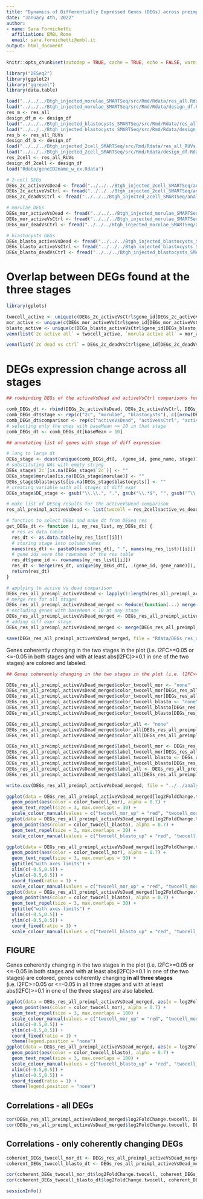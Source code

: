 ```yaml
---
title: "Dynamics of Differentially Expressed Genes (DEGs) across preimplantation stages"
date: "January 4th, 2022"
author: 
- name: Sara Formichetti
  affiliation: EMBL Rome
  email: sara.formichetti@embl.it
output: html_document
---
```


```r

knitr::opts_chunk$set(autodep = TRUE, cache = TRUE, echo = FALSE, warning = FALSE, message = FALSE, self.contained = TRUE)

```

```r

library("DESeq2")
library(ggplot2)
library("ggrepel")
library(data.table)

```

```r

load("../../../Btgh_injected_morulae_SMARTSeq/src/Rmd/Rdata/res_all.Rdata")
load("../../../Btgh_injected_morulae_SMARTSeq/src/Rmd/Rdata/design_df.Rdata")
res_m <- res_all
design_df_m <- design_df
load("../../../Btgh_injected_blastocysts_SMARTSeq/src/Rmd/Rdata/res_all_RUVs.Rdata")
load("../../../Btgh_injected_blastocysts_SMARTSeq/src/Rmd/Rdata/design_df.Rdata")
res_b <- res_all_RUVs
design_df_b <- design_df
load("../../../Btgh_injected_2cell_SMARTSeq/src/Rmd/Rdata/res_all_RUVs.Rdata")
load("../../../Btgh_injected_2cell_SMARTSeq/src/Rmd/Rdata/design_df.Rdata")
res_2cell <- res_all_RUVs
design_df_2cell <- design_df
load("Rdata/geneID2name_w_ex.Rdata")

```


```r

# 2-cell DEGs
DEGs_2c_activeVsDead <- fread("../../../Btgh_injected_2cell_SMARTSeq/analysis/DESeq/RUVs/all/active_Btgh_vs_dead_Btgh_DEG_by_pvalue.csv")
DEGs_2c_activeVsCtrl <- fread("../../../Btgh_injected_2cell_SMARTSeq/analysis/DESeq/RUVs/all/active_Btgh_vs_non_injected_DEG_by_pvalue.csv")
DEGs_2c_deadVsCtrl <- fread("../../../Btgh_injected_2cell_SMARTSeq/analysis/DESeq/RUVs/all/dead_Btgh_vs_non_injected_DEG_by_pvalue.csv")

# morulae DEGs
DEGs_mor_activeVsDead <- fread("../../../Btgh_injected_morulae_SMARTSeq/analysis/DESeq/active_Btgh_vs_dead_Btgh_DEG_by_pvalue.csv")
DEGs_mor_activeVsCtrl <- fread("../../../Btgh_injected_morulae_SMARTSeq/analysis/DESeq/active_Btgh_vs_non_injected_DEG_by_pvalue.csv")
DEGs_mor_deadVsCtrl <- fread("../../../Btgh_injected_morulae_SMARTSeq/analysis/DESeq/dead_Btgh_vs_non_injected_DEG_by_pvalue.csv")

# blastocysts DEGs
DEGs_blasto_activeVsDead <- fread("../../../Btgh_injected_blastocysts_SMARTSeq/analysis/DESeq/RUVs/active_Btgh_vs_dead_Btgh_DEG_by_pvalue.csv")
DEGs_blasto_activeVsCtrl <- fread("../../../Btgh_injected_blastocysts_SMARTSeq/analysis/DESeq/RUVs/active_Btgh_vs_non_injected_DEG_by_pvalue.csv")
DEGs_blasto_deadVsCtrl <- fread("../../../Btgh_injected_blastocysts_SMARTSeq/analysis/DESeq/RUVs/dead_Btgh_vs_non_injected_DEG_by_pvalue.csv")

```

# Overlap between DEGs found at the three stages

```r

library(gplots)

twocell_active <- unique(c(DEGs_2c_activeVsCtrl$gene_id[DEGs_2c_activeVsCtrl$baseMean > 10], DEGs_2c_activeVsDead$gene_id[DEGs_2c_activeVsDead$baseMean > 10]))
mor_active <- unique(c(DEGs_mor_activeVsCtrl$gene_id[DEGs_mor_activeVsCtrl$baseMean > 10], DEGs_mor_activeVsDead$gene_id[DEGs_mor_activeVsDead$baseMean > 10]))
blasto_active <- unique(c(DEGs_blasto_activeVsCtrl$gene_id[DEGs_blasto_activeVsCtrl$baseMean > 10], DEGs_blasto_activeVsDead$gene_id[DEGs_blasto_activeVsDead$baseMean > 10]))
venn(list(`2c active all` = twocell_active, `morula active all` = mor_active, `blasto active all` = blasto_active), show.plot=TRUE)

venn(list(`2c dead vs ctrl` = DEGs_2c_deadVsCtrl$gene_id[DEGs_2c_deadVsCtrl$baseMean > 10], `morula dead vs ctrl` = DEGs_mor_deadVsCtrl$gene_id[DEGs_mor_deadVsCtrl$baseMean > 10], `blasto dead vs ctrl` = DEGs_blasto_deadVsCtrl$gene_id[DEGs_blasto_deadVsCtrl$baseMean > 10]), show.plot=TRUE)

```

# DEGs expression change across all stages

```r

## rowbinding DEGs of the activeVsDead and activeVsCtrl comparisons for the three stages

comb_DEGs_dt <- rbind(DEGs_2c_activeVsDead, DEGs_2c_activeVsCtrl, DEGs_mor_activeVsDead, DEGs_mor_activeVsCtrl, DEGs_blasto_activeVsDead, DEGs_blasto_activeVsCtrl)
comb_DEGs_dt$stage <- rep(c("2c", "morulae", "blastocysts"), c((nrow(DEGs_2c_activeVsDead)+nrow(DEGs_2c_activeVsCtrl)), (nrow(DEGs_mor_activeVsDead)+nrow(DEGs_mor_activeVsCtrl)), (nrow(DEGs_blasto_activeVsDead)+nrow(DEGs_blasto_activeVsCtrl))))
comb_DEGs_dt$comparison <- rep(c("activeVsDead", "activeVsCtrl", "activeVsDead", "activeVsCtrl", "activeVsDead", "activeVsCtrl"), c(nrow(DEGs_2c_activeVsDead), nrow(DEGs_2c_activeVsCtrl), nrow(DEGs_mor_activeVsDead), nrow(DEGs_mor_activeVsCtrl), nrow(DEGs_blasto_activeVsDead), nrow(DEGs_blasto_activeVsCtrl)))
# selecting only the ones with baseMean >= 10 in that stage
comb_DEGs_dt <- comb_DEGs_dt[baseMean > 10]

## annotating list of genes with stage of diff expression 

# long to large dt
DEGs_stage <- dcast(unique(comb_DEGs_dt[, .(gene_id, gene_name, stage)]), gene_id + gene_name ~ stage, value.var = "stage")
# substituting NAs with empty string
DEGs_stage$`2c`[is.na(DEGs_stage$`2c`)] <- ""
DEGs_stage$morulae[is.na(DEGs_stage$morulae)] <- ""
DEGs_stage$blastocysts[is.na(DEGs_stage$blastocysts)] <- ""
# creating variable with all stages of diff expr
DEGs_stage$DE_stage <- gsub("\\.\\.", ".", gsub("\\.*$", "", gsub("^\\.*", "", paste(DEGs_stage$`2c`, DEGs_stage$morulae, DEGs_stage$blastocysts, sep = "."))))

```

```r

# make list of DESeq results for the activeVsDead comparison
res_all_preimpl_activeVsDead <- list(twocell = res_2cell$active_vs_dead, morulae = res_m$active_vs_dead, blasto = res_b$active_vs_dead)

# function to select DEGs and make dt from DESeq res
get_DEGs_dt <- function (i, my_res_list, my_DEGs_dt) {
  # res as data.table
  res_dt <- as.data.table(my_res_list[[i]])
  # storing stage into column names
  names(res_dt) <- paste0(names(res_dt), ".", names(my_res_list)[[i]])
  # gene ids were the rownames of the res table
  res_dt$gene_id <- rownames(my_res_list[[i]])
  res_dt <- merge(res_dt, unique(my_DEGs_dt[, .(gene_id, gene_name)]), by = "gene_id", all = FALSE)
  return(res_dt)
}

# applying to active vs dead comparison
DEGs_res_all_preimpl_activeVsDead <- lapply(1:length(res_all_preimpl_activeVsDead), get_DEGs_dt, my_DEGs_dt = comb_DEGs_dt, my_res_list = res_all_preimpl_activeVsDead)
# merge res for all stages
DEGs_res_all_preimpl_activeVsDead_merged <- Reduce(function(...) merge(..., by = c("gene_id", "gene_name")), DEGs_res_all_preimpl_activeVsDead)
# excluding genes with baseMean < 10 at any stage
DEGs_res_all_preimpl_activeVsDead_merged <- DEGs_res_all_preimpl_activeVsDead_merged[baseMean.blasto >= 10 & baseMean.morulae >= 10 & baseMean.twocell >= 10]
# adding diff expr stage
DEGs_res_all_preimpl_activeVsDead_merged <- merge(DEGs_res_all_preimpl_activeVsDead_merged, DEGs_stage[, .(gene_id, DE_stage)], by = "gene_id")

save(DEGs_res_all_preimpl_activeVsDead_merged, file = "Rdata/DEGs_res_all_preimpl_activeVsDead_merged.Rdata") # needed for PCA with all preimpl stages using DEGs (FIGURE) in another Rmd

```

Genes coherently changing in the two stages in the plot (i.e. l2FC>=0.05 or <=-0.05 in both stages and with at least abs(l2FC)>=0.1 in one of the two stages) are colored and labeled.

```r

## Genes coherently changing in the two stages in the plot (i.e. l2FC>=0.05 or <=-0.05 in both stages and with at least abs(l2FC)>=0.1 in one of the two stages) are colored, genes coherently changing in all three stages (i.e. l2FC>=0.05 or <=-0.05 in all three stages and with at least abs(l2FC)>=0.1 in one of the three stages) are also labeled

DEGs_res_all_preimpl_activeVsDead_merged$color_twocell_mor <- "none"
DEGs_res_all_preimpl_activeVsDead_merged$color_twocell_mor[DEGs_res_all_preimpl_activeVsDead_merged$log2FoldChange.twocell >= 0.05 & DEGs_res_all_preimpl_activeVsDead_merged$log2FoldChange.morulae >= 0.05 & (DEGs_res_all_preimpl_activeVsDead_merged$log2FoldChange.twocell >= 0.1 | DEGs_res_all_preimpl_activeVsDead_merged$log2FoldChange.morulae >= 0.1)] <- "twocell_mor_up"
DEGs_res_all_preimpl_activeVsDead_merged$color_twocell_mor[DEGs_res_all_preimpl_activeVsDead_merged$log2FoldChange.twocell <= -0.05 & DEGs_res_all_preimpl_activeVsDead_merged$log2FoldChange.morulae <= -0.05 & (DEGs_res_all_preimpl_activeVsDead_merged$log2FoldChange.twocell <= -0.1 | DEGs_res_all_preimpl_activeVsDead_merged$log2FoldChange.morulae <= -0.1)] <- "twocell_mor_down"
DEGs_res_all_preimpl_activeVsDead_merged$color_twocell_blasto <- "none"
DEGs_res_all_preimpl_activeVsDead_merged$color_twocell_blasto[DEGs_res_all_preimpl_activeVsDead_merged$log2FoldChange.twocell >= 0.05 & DEGs_res_all_preimpl_activeVsDead_merged$log2FoldChange.blasto >= 0.05 & (DEGs_res_all_preimpl_activeVsDead_merged$log2FoldChange.twocell >= 0.1 | DEGs_res_all_preimpl_activeVsDead_merged$log2FoldChange.blasto >= 0.1)] <- "twocell_blasto_up"
DEGs_res_all_preimpl_activeVsDead_merged$color_twocell_blasto[DEGs_res_all_preimpl_activeVsDead_merged$log2FoldChange.twocell <= -0.05 & DEGs_res_all_preimpl_activeVsDead_merged$log2FoldChange.blasto <= -0.05 & (DEGs_res_all_preimpl_activeVsDead_merged$log2FoldChange.twocell <= -0.1 | DEGs_res_all_preimpl_activeVsDead_merged$log2FoldChange.blasto <= -0.1)] <- "twocell_blasto_down"

DEGs_res_all_preimpl_activeVsDead_merged$color_all <- "none"
DEGs_res_all_preimpl_activeVsDead_merged$color_all[DEGs_res_all_preimpl_activeVsDead_merged$log2FoldChange.twocell <= -0.05 & DEGs_res_all_preimpl_activeVsDead_merged$log2FoldChange.morulae <= -0.05 & DEGs_res_all_preimpl_activeVsDead_merged$log2FoldChange.blasto <= -0.05 & (DEGs_res_all_preimpl_activeVsDead_merged$log2FoldChange.mor <= -0.1 | DEGs_res_all_preimpl_activeVsDead_merged$log2FoldChange.blasto <= -0.1 | DEGs_res_all_preimpl_activeVsDead_merged$log2FoldChange.twocell <= -0.1)] <- "all_down"
DEGs_res_all_preimpl_activeVsDead_merged$color_all[DEGs_res_all_preimpl_activeVsDead_merged$log2FoldChange.twocell >= 0.05 & DEGs_res_all_preimpl_activeVsDead_merged$log2FoldChange.morulae >= 0.05 & DEGs_res_all_preimpl_activeVsDead_merged$log2FoldChange.blasto >= 0.05 & (DEGs_res_all_preimpl_activeVsDead_merged$log2FoldChange.mor >= 0.1 | DEGs_res_all_preimpl_activeVsDead_merged$log2FoldChange.blasto >= 0.1 | DEGs_res_all_preimpl_activeVsDead_merged$log2FoldChange.twocell >= 0.1)] <- "all_up"

DEGs_res_all_preimpl_activeVsDead_merged$label_twocell_mor <- DEGs_res_all_preimpl_activeVsDead_merged$gene_name
DEGs_res_all_preimpl_activeVsDead_merged$label_twocell_mor[DEGs_res_all_preimpl_activeVsDead_merged$color_twocell_mor == "none"] <- ""
DEGs_res_all_preimpl_activeVsDead_merged$label_twocell_blasto <- DEGs_res_all_preimpl_activeVsDead_merged$gene_name
DEGs_res_all_preimpl_activeVsDead_merged$label_twocell_blasto[DEGs_res_all_preimpl_activeVsDead_merged$color_twocell_blasto == "none"] <- ""
DEGs_res_all_preimpl_activeVsDead_merged$label_all <- DEGs_res_all_preimpl_activeVsDead_merged$gene_name
DEGs_res_all_preimpl_activeVsDead_merged$label_all[DEGs_res_all_preimpl_activeVsDead_merged$color_all == "none"] <- ""

write.csv(DEGs_res_all_preimpl_activeVsDead_merged, file = "../../analysis/DEGs_across_preimpl/DEGs_res_all_preimpl_activeVsDead_merged_afterFilter.csv", quote = FALSE)

```

```r

ggplot(data = DEGs_res_all_preimpl_activeVsDead_merged[log2FoldChange.twocell < 2.5], aes(x = log2FoldChange.twocell, y = log2FoldChange.morulae, label = label_twocell_mor)) +
  geom_point(aes(color = color_twocell_mor), alpha = 0.7) +
  geom_text_repel(size = 3, max.overlaps = 30) +
  scale_colour_manual(values = c("twocell_mor_up" = "red", "twocell_mor_down" = "blue", "none" = "grey"))
ggplot(data = DEGs_res_all_preimpl_activeVsDead_merged[log2FoldChange.twocell < 2.5], aes(x = log2FoldChange.twocell, y = log2FoldChange.blasto, label = label_twocell_blasto)) +
  geom_point(aes(color = color_twocell_blasto), alpha = 0.7) +
  geom_text_repel(size = 3, max.overlaps = 30) +
  scale_colour_manual(values = c("twocell_blasto_up" = "red", "twocell_blasto_down" = "blue", "none" = "grey"))

ggplot(data = DEGs_res_all_preimpl_activeVsDead_merged[log2FoldChange.twocell < 2.5], aes(x = log2FoldChange.twocell, y = log2FoldChange.morulae, label = label_twocell_mor)) +
  geom_point(aes(color = color_twocell_mor), alpha = 0.7) +
  geom_text_repel(size = 3, max.overlaps = 30) +
  ggtitle("with axes limits") +
  xlim(c(-0.5,0.5)) +
  ylim(c(-0.5,0.5)) +
  coord_fixed(ratio = 1) +
  scale_colour_manual(values = c("twocell_mor_up" = "red", "twocell_mor_down" = "blue", "none" = "grey"))
ggplot(data = DEGs_res_all_preimpl_activeVsDead_merged[log2FoldChange.twocell < 2.5], aes(x = log2FoldChange.twocell, y = log2FoldChange.blasto, label = label_twocell_blasto)) +
  geom_point(aes(color = color_twocell_blasto), alpha = 0.7) +
  geom_text_repel(size = 3, max.overlaps = 30) +
  ggtitle("with axes limits") +
  xlim(c(-0.5,0.5)) +
  ylim(c(-0.5,0.5)) +
  coord_fixed(ratio = 1) +
  scale_colour_manual(values = c("twocell_blasto_up" = "red", "twocell_blasto_down" = "blue", "none" = "grey"))

```

## FIGURE

Genes coherently changing in the two stages in the plot (i.e. l2FC>=0.05 or <=-0.05 in both stages and with at least abs(l2FC)>=0.1 in one of the two stages) are colored, genes coherently changing **in all three stages** (i.e. l2FC>=0.05 or <=-0.05 in all three stages and with at least abs(l2FC)>=0.1 in one of the three stages) are also labeled.

```r

ggplot(data = DEGs_res_all_preimpl_activeVsDead_merged, aes(x = log2FoldChange.twocell, y = log2FoldChange.morulae, label = label_all)) +
  geom_point(aes(color = color_twocell_mor), alpha = 0.7) +
  geom_text_repel(size = 3, max.overlaps = 100) +
  scale_colour_manual(values = c("twocell_mor_up" = "red", "twocell_mor_down" = "blue", "none" = "grey")) +
  xlim(c(-0.5,0.5)) +
  ylim(c(-0.5,0.5)) +
  coord_fixed(ratio = 1) +
  theme(legend.position = "none")
ggplot(data = DEGs_res_all_preimpl_activeVsDead_merged, aes(x = log2FoldChange.twocell, y = log2FoldChange.blasto, label = label_all)) +
  geom_point(aes(color = color_twocell_blasto), alpha = 0.7) +
  geom_text_repel(size = 3, max.overlaps = 100) +
  scale_colour_manual(values = c("twocell_blasto_up" = "red", "twocell_blasto_down" = "blue", "none" = "grey")) +
  xlim(c(-0.5,0.5)) +
  ylim(c(-0.5,0.5)) +
  coord_fixed(ratio = 1) +
  theme(legend.position = "none")

```

## Correlations - all DEGs

```r

cor(DEGs_res_all_preimpl_activeVsDead_merged$log2FoldChange.twocell, DEGs_res_all_preimpl_activeVsDead_merged$log2FoldChange.morulae, method = "pearson")
cor(DEGs_res_all_preimpl_activeVsDead_merged$log2FoldChange.twocell, DEGs_res_all_preimpl_activeVsDead_merged$log2FoldChange.blasto, method = "pearson")

```

## Correlations - only coherently changing DEGs

```r

coherent_DEGs_twocell_mor_dt <- DEGs_res_all_preimpl_activeVsDead_merged[DEGs_res_all_preimpl_activeVsDead_merged$color_twocell_mor != "none"]
coherent_DEGs_twocell_blasto_dt <- DEGs_res_all_preimpl_activeVsDead_merged[DEGs_res_all_preimpl_activeVsDead_merged$color_twocell_blasto != "none"]

cor(coherent_DEGs_twocell_mor_dt$log2FoldChange.twocell, coherent_DEGs_twocell_mor_dt$log2FoldChange.morulae, method = "pearson")
cor(coherent_DEGs_twocell_blasto_dt$log2FoldChange.twocell, coherent_DEGs_twocell_blasto_dt$log2FoldChange.blasto, method = "pearson")

```

```r

sessionInfo()

```